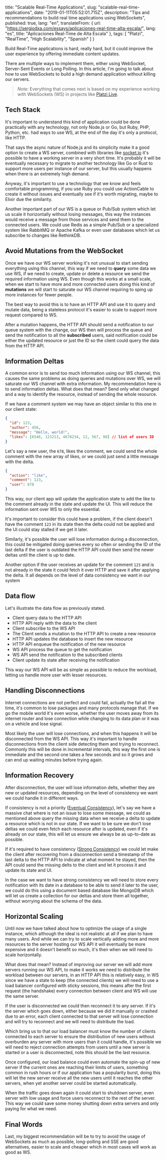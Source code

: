 
  title: "Scalable Real-Time Applications",
  slug: "scalable-real-time-applications",
  date: "2019-01-11T05:52:01.715Z",
  description: "Tips and recommendations to build real time applications using WebSockets",
  published: true,
  lang: "en",
  translateFrom: {
    url: "https://sergiodxa.com/essays/aplicaciones-real-time-alta-escala/",
    lang: "es",
    title: "Aplicaciones Real-Time de Alta Escala"
  },
  tags: [
    "Platzi",
    "RealTime",
    "High Scalability",
    "Spanish"
  ]
}


Build Real-Time applications is hard, really hard, but it could improve the user experience by offering immediate content updates.

There are multiple ways to implement them, either using WebSocket, Server-Sent Events or Long Polling. In this article, I'm going to talk about how to use WebSockets to build a high demand application without killing our servers.

> _Note_: Everything that comes next is based on my experience working with WebSockets (WS) in projects like [Platzi Live](https://platzi.com/live).

## Tech Stack

It's important to understand this kind of application could be done practically with any technology, not only Node.js or Go, but Ruby, PHP, Python, etc. had ways to use WS, at the end of the day it's only a protocol, like HTTP.

That says the async nature of Node.js and its simplicity make it a good option to create a WS server, combined with libraries like [socket.io](https://socket.io) it's possible to have a working server in a very short time. It's probably it will be eventually necessary to migrate to another technology like Go or Rust to support more users per instance of our server, but this usually happens when there is an extremely high demand.

Anyway, it's important to use a technology that we know and feels comfortable programming, if you use Ruby you could use ActionCable to create it without issues and eventually see if it's worth migrating, maybe to Elixir due the similarity.

Another important part of our WS is a queue or Pub/Sub system which let us scale it horizontally without losing messages, this way the instances would receive a message from those services and send them to the connected users. We could use Redis as a simple Pub/Sub or a specialized system like RabbitMQ or Apache Kafka or even user databases which let us subscribe to changes like RethinkDB.

## Avoid Mutations from the WebSocket

Once we have our WS server working it's not unusual to start sending everything using this channel, this way if we need to **query** some data we use WS, if we need to create, update or delete a resource we send the required information using WS. Even though this works at a small scale, when we start to have more and more connected users doing this kind of **mutations** we will start to saturate our WS channel requiring to sping up more instances for fewer people. 

The best way to avoid this is to have an HTTP API and use it to query and mutate data, being a stateless protocol it's easier to scale to support more request compared to WS.

After a mutation happens, the HTTP API should send a notification to our queue system with the change, our WS then will process the queue and send the notification to all the **subscribed** users, said notification could be either the updated resource or just the ID so the client could query the data from the HTTP API.

## Information Deltas

A common error is to send too much information using our WS channel, this causes the same problems as doing queries and mutations over WS, we will saturate our WS channel with extra information. My recommendation here is to send information deltas. What does that mean? Send only what changed and a way to identify the resource, instead of sending the whole resource.

If we have a comment system we may have an object similar to this one in our client state:

```json
{
  "id": 123,
  "author": 456,
  "message": "Hello, world!",
  "likes": [6546, 123213, 4678234, 12, 567, 98] // list of users ID
}
```

Let's say a new user, the `678`, likes the comment, we could send the whole comment with the new array of likes, or we could just send a little message with the delta.

```json
{
  "action": "like",
  "comment": 123,
  "user": 678
}
```

This way, our client app will update the application state to add the like to the comment already in the state and update the UI. This will reduce the information sent over WS to only the essential.

It's important to consider this could have a problem, if the client doesn't have the comment `123` in its state then the delta could not be applied and the UI could stay stalled if we get it later.

Similarly, it's possible the user will lose information during a disconnection, this could be mitigated doing queries every so often or sending the ID of the last delta if the user is outdated the HTTP API could then send the newer deltas until the client is up to date.

Another option if the user receives an update for the comment `123` and is not already in the state it could fetch it over HTTP and save it after applying the delta. It all depends on the level of data consistency we want in our system

## Data flow

Let's illustrate the data flow as previously stated.

- Client query data to the HTTP API
- HTTP API reply with the data to the client
- Client subscribe to the WS API
- The Client sends a mutation to the HTTP API to create a new resource
- HTTP API updates the database to insert the new resource
- HTTP API enqueue the notification of the new resource
- WS API process the queue to get the notification
- WS API send the notification to the subscribed clients
- Client update its state after receiving the notification

This way our WS API will be as simple as possible to reduce the workload, letting us handle more user with lesser resources.

## Handling Disconnections

Internet connections are not perfect and could fail, actually the fail all the time, it's common to lose packages and many protocols manage that. If we go the mobile world it's even worse, whether the user moves away from its internet router and lose connection while changing to its data plan or it was on a vehicle and lose signal.

Most likely the user will lose connections, and when this happens it will be disconnected from the WS API. This way it's important to handle disconnections from the client side detecting them and trying to reconnect. Commonly this will be done in incremental intervals, this way the first one is immediate and the second one takes a few seconds and so it grows and can end up waiting minutes before trying again.

## Information Recovery

After disconnection, the user will lose information delts, whether they are new or updated resources, depending on the level of consistency we want we could handle it in different ways.

If consistency is not a priority ([Eventual Consistency](https://en.wikipedia.org/wiki/Eventual_consistency)), let's say we have a massive chat where is not an issue to lose some message, we could as mentioned above query the missing data when we receive a delta to update a resource which is not in our state. If we want to be sure we don't lose deltas we could even fetch each resource after is updated, even if it's already on our state, this will let us ensure we always be as up-to-date as possible.

If it's required to have consistency ([Strong Consistency](https://en.wikipedia.org/wiki/Strong_consistency)) we could let make the client after recovering from a disconnection send a timestamp of the last delta to the HTTP API to indicate at what moment he stayed, then the API could send the missing delts to the client and let it process it and update its state and UI.

In the case we want to have strong consistency we will need to store every notification with its date in a database to be able to send it later to the user, we could do this using a document based database like MongoDB which will let us create a collection for our deltas and store them all together, without worrying about the schema of the data.

## Horizontal Scaling

Until now we have talked about how to optimize the usage of a single instance, which although the ideal is not realistic at all if we plan to have many users. And while we can try to scale vertically adding more and more resources to the server hosting our WS API it will eventually be more expensive and it doesn't benefit so much, it's then when we will need to scale horizontally.

What does that mean? Instead of improving our server we will add more servers running our WS API, to make it works we need to distribute the workload between our servers, in an HTTP API this is relatively easy, in WS since we have a state to keep (the connected clients) we will need to use a load balancer configured with sticky sessions, this means after the first request (the handshake) every connection between client and WS will use the same server.

If the user is disconnected we could then reconnect it to any server. If it's the server which goes down, either because we did it manually or crashed due to an error, each client connected to that server will lose connection and will try to reconnect and we will need to distribute the load.

Which bring us to that our load balancer must know the number of clients connected to each server to ensure the distribution of new users without overburden any server with more users than it could handle, it's possible we will need to reject connection attempts from users until a new server is started or a user is disconnected, note this should be the last resource.

Once configured, our load balance could even automate the spin-up of new server if the current ones are reaching their limits of users, something common in rush hours or if our application has a popularity burst, doing this will let the new server receive all the new users until it reaches the other servers, when yet another server could be started automatically.

When the traffic goes down again it could start to shutdown server, even server with low usage and force users reconnect to the rest of the server. This way we could save some money shutting down extra servers and only paying for what we need.

## Final Words

Last, my biggest recommendation will be to try to avoid the usage of WebSockets as much as possible, long-polling and SSE are good alternatives, easier to scale and cheaper which in most cases will work as good as WS.
